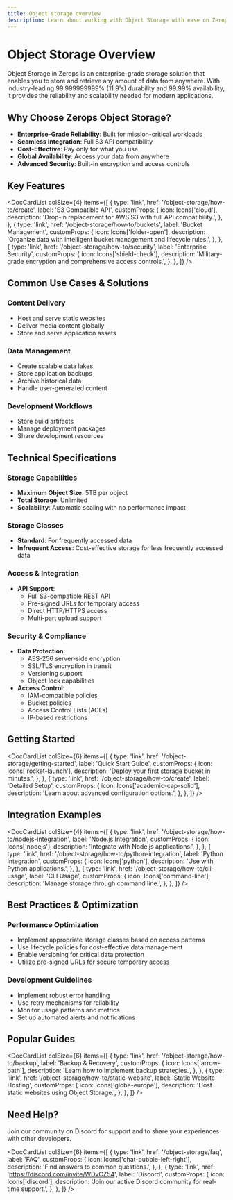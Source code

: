 ```yaml
---
title: Object storage overview
description: Learn about working with Object Storage with ease on Zerops.
---
```



# Object Storage Overview

Object Storage in Zerops is an enterprise-grade storage solution that enables you to store and retrieve any amount of data from anywhere. With industry-leading 99.999999999% (11 9's) durability and 99.99% availability, it provides the reliability and scalability needed for modern applications.

## Why Choose Zerops Object Storage?

- **Enterprise-Grade Reliability**: Built for mission-critical workloads
- **Seamless Integration**: Full S3 API compatibility
- **Cost-Effective**: Pay only for what you use
- **Global Availability**: Access your data from anywhere
- **Advanced Security**: Built-in encryption and access controls

## Key Features

<DocCardList
  colSize={4}
  items={[
    {
      type: 'link',
      href: '/object-storage/how-to/create',
      label: 'S3 Compatible API',
      customProps: {
        icon: Icons['cloud'],
        description: 'Drop-in replacement for AWS S3 with full API compatibility.',
      },
    },
    {
      type: 'link',
      href: '/object-storage/how-to/buckets',
      label: 'Bucket Management',
      customProps: {
        icon: Icons['folder-open'],
        description: 'Organize data with intelligent bucket management and lifecycle rules.',
      },
    },
    {
      type: 'link',
      href: '/object-storage/how-to/security',
      label: 'Enterprise Security',
      customProps: {
        icon: Icons['shield-check'],
        description: 'Military-grade encryption and comprehensive access controls.',
      },
    },
  ]}
/>

## Common Use Cases & Solutions

### Content Delivery
- Host and serve static websites
- Deliver media content globally
- Store and serve application assets

### Data Management
- Create scalable data lakes
- Store application backups
- Archive historical data
- Handle user-generated content

### Development Workflows
- Store build artifacts
- Manage deployment packages
- Share development resources

## Technical Specifications

### Storage Capabilities
- **Maximum Object Size**: 5TB per object
- **Total Storage**: Unlimited
- **Scalability**: Automatic scaling with no performance impact

### Storage Classes
- **Standard**: For frequently accessed data
- **Infrequent Access**: Cost-effective storage for less frequently accessed data

### Access & Integration
- **API Support**: 
  - Full S3-compatible REST API
  - Pre-signed URLs for temporary access
  - Direct HTTP/HTTPS access
  - Multi-part upload support

### Security & Compliance
- **Data Protection**:
  - AES-256 server-side encryption
  - SSL/TLS encryption in transit
  - Versioning support
  - Object lock capabilities
- **Access Control**:
  - IAM-compatible policies
  - Bucket policies
  - Access Control Lists (ACLs)
  - IP-based restrictions

## Getting Started

<DocCardList
  colSize={6}
  items={[
    {
      type: 'link',
      href: '/object-storage/getting-started',
      label: 'Quick Start Guide',
      customProps: {
        icon: Icons['rocket-launch'],
        description: 'Deploy your first storage bucket in minutes.',
      },
    },
    {
      type: 'link',
      href: '/object-storage/how-to/create',
      label: 'Detailed Setup',
      customProps: {
        icon: Icons['academic-cap-solid'],
        description: 'Learn about advanced configuration options.',
      },
    },
  ]}
/>

## Integration Examples

<DocCardList
  colSize={4}
  items={[
    {
      type: 'link',
      href: '/object-storage/how-to/nodejs-integration',
      label: 'Node.js Integration',
      customProps: {
        icon: Icons['nodejs'],
        description: 'Integrate with Node.js applications.',
      },
    },
    {
      type: 'link',
      href: '/object-storage/how-to/python-integration',
      label: 'Python Integration',
      customProps: {
        icon: Icons['python'],
        description: 'Use with Python applications.',
      },
    },
    {
      type: 'link',
      href: '/object-storage/how-to/cli-usage',
      label: 'CLI Usage',
      customProps: {
        icon: Icons['command-line'],
        description: 'Manage storage through command line.',
      },
    },
  ]}
/>

## Best Practices & Optimization

### Performance Optimization
- Implement appropriate storage classes based on access patterns
- Use lifecycle policies for cost-effective data management
- Enable versioning for critical data protection
- Utilize pre-signed URLs for secure temporary access

### Development Guidelines
- Implement robust error handling
- Use retry mechanisms for reliability
- Monitor usage patterns and metrics
- Set up automated alerts and notifications

## Popular Guides

<DocCardList
  colSize={6}
  items={[
    {
      type: 'link',
      href: '/object-storage/how-to/backup',
      label: 'Backup & Recovery',
      customProps: {
        icon: Icons['arrow-path'],
        description: 'Learn how to implement backup strategies.',
      },
    },
    {
      type: 'link',
      href: '/object-storage/how-to/static-website',
      label: 'Static Website Hosting',
      customProps: {
        icon: Icons['globe-europe'],
        description: 'Host static websites using Object Storage.',
      },
    },
  ]}
/>

## Need Help?

Join our community on Discord for support and to share your experiences with other developers.

<DocCardList
  colSize={6}
  items={[
    {
      type: 'link',
      href: '/object-storage/faq',
      label: 'FAQ',
      customProps: {
        icon: Icons['chat-bubble-left-right'],
        description: 'Find answers to common questions.',
      },
    },
    {
      type: 'link',
      href: 'https://discord.com/invite/WDvCZ54',
      label: 'Discord',
      customProps: {
        icon: Icons['discord'],
        description: 'Join our active Discord community for real-time support.',
      },
    },
  ]}
/>